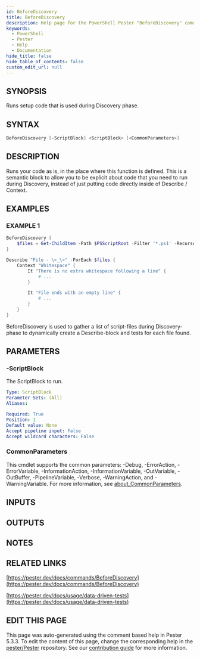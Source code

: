 ```yaml
---
id: BeforeDiscovery
title: BeforeDiscovery
description: Help page for the PowerShell Pester "BeforeDiscovery" command
keywords:
  - PowerShell
  - Pester
  - Help
  - Documentation
hide_title: false
hide_table_of_contents: false
custom_edit_url: null
---
```


## SYNOPSIS

Runs setup code that is used during Discovery phase.

## SYNTAX

```powershell
BeforeDiscovery [-ScriptBlock] <ScriptBlock> [<CommonParameters>]
```

## DESCRIPTION

Runs your code as is, in the place where this function is defined.
This is a semantic block to allow you
to be explicit about code that you need to run during Discovery, instead of just
putting code directly inside of Describe / Context.

## EXAMPLES

### EXAMPLE 1

```powershell
BeforeDiscovery {
    $files = Get-ChildItem -Path $PSScriptRoot -Filter '*.ps1' -Recurse
}

Describe "File - \<_\>" -ForEach $files {
    Context "Whitespace" {
        It "There is no extra whitespace following a line" {
            # ...
        }

        It "File ends with an empty line" {
            # ...
        }
    }
}
```

BeforeDiscovery is used to gather a list of script-files during Discovery-phase to
dynamically create a Describe-block and tests for each file found.

## PARAMETERS

### -ScriptBlock

The ScriptBlock to run.

```yaml
Type: ScriptBlock
Parameter Sets: (All)
Aliases:

Required: True
Position: 1
Default value: None
Accept pipeline input: False
Accept wildcard characters: False
```

### CommonParameters

This cmdlet supports the common parameters: -Debug, -ErrorAction, -ErrorVariable, -InformationAction, -InformationVariable, -OutVariable, -OutBuffer, -PipelineVariable, -Verbose, -WarningAction, and -WarningVariable. For more information, see [about_CommonParameters](http://go.microsoft.com/fwlink/?LinkID=113216).

## INPUTS

## OUTPUTS

## NOTES

## RELATED LINKS

[https://pester.dev/docs/commands/BeforeDiscovery](https://pester.dev/docs/commands/BeforeDiscovery)

[https://pester.dev/docs/usage/data-driven-tests](https://pester.dev/docs/usage/data-driven-tests)

## EDIT THIS PAGE

This page was auto-generated using the comment based help in Pester 5.3.3. To edit the content of this page, change the corresponding help in the [pester/Pester](https://github.com/pester/pester) repository. See our [contribution guide](https://github.com/pester/docs#contributing) for more information.
